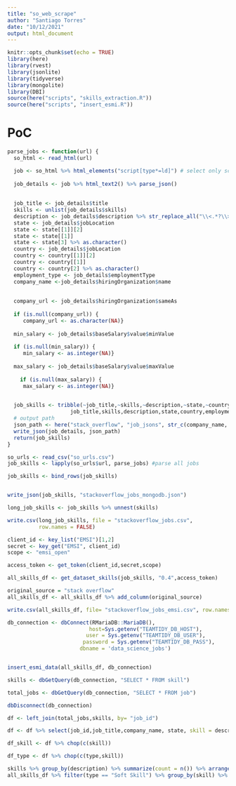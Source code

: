 ```yaml
---
title: "so_web_scrape"
author: "Santiago Torres"
date: "10/12/2021"
output: html_document
---
```


```r
knitr::opts_chunk$set(echo = TRUE)
library(here)
library(rvest)
library(jsonlite)
library(tidyverse)
library(mongolite)
library(DBI)
source(here("scripts", "skills_extraction.R"))
source(here("scripts", "insert_esmi.R"))
```

# PoC


```r
parse_jobs <- function(url) {
  so_html <- read_html(url)

  job <- so_html %>% html_elements("script[type*=ld]") # select only script that contains json job data
  
  job_details <- job %>% html_text2() %>% parse_json()
  
  
  job_title <- job_details$title
  skills <- unlist(job_details$skills)
  description <- job_details$description %>% str_replace_all("\\<.*?\\>", " ") %>% str_replace_all("&bull;", "") %>% trimws()
  state <- job_details$jobLocation 
  state <- state[[1]][2]
  state <- state[[1]]
  state <- state[3] %>% as.character()
  country <- job_details$jobLocation 
  country <- country[[1]][2]
  country <- country[[1]]
  country <- country[2] %>% as.character()
  employment_type <- job_details$employmentType
  company_name <-job_details$hiringOrganization$name
  
  
  company_url <- job_details$hiringOrganization$sameAs
  
  if (is.null(company_url)) {
     company_url <- as.character(NA)}
  
  min_salary <- job_details$baseSalary$value$minValue
  
  if (is.null(min_salary)) {
     min_salary <- as.integer(NA)}
  
  max_salary <- job_details$baseSalary$value$maxValue
  
    if (is.null(max_salary)) {
     max_salary <- as.integer(NA)}

  
  job_skills <- tribble(~job_title,~skills,~description,~state,~country,~employment_type,~company_name,~company_url,~min_salary,~max_salary,
                    job_title,skills,description,state,country,employment_type,company_name,company_url, min_salary, max_salary)
  # output path
  json_path <- here("stack_overflow", "job_jsons", str_c(company_name, job_title, ".json"))
  write_json(job_details, json_path)
  return(job_skills)
}


```

```r
so_urls <- read_csv("so_urls.csv")
job_skills <- lapply(so_urls$url, parse_jobs) #parse all jobs

job_skills <- bind_rows(job_skills)


write_json(job_skills, "stackoverflow_jobs_mongodb.json")

long_job_skills <- job_skills %>% unnest(skills)

write.csv(long_job_skills, file = "stackoverflow_jobs.csv",
          row.names = FALSE)
```


```r
client_id <- key_list("EMSI")[1,2]
secret <- key_get("EMSI", client_id)
scope <- "emsi_open"

access_token <- get_token(client_id,secret,scope)

all_skills_df <- get_dataset_skills(job_skills, "0.4",access_token)

original_source = "stack overflow"
all_skills_df <- all_skills_df %>% add_column(original_source)

write.csv(all_skills_df, file= "stackoverflow_jobs_emsi.csv", row.names = FALSE)

```


```r
db_connection <- dbConnect(RMariaDB::MariaDB(),
                          host=Sys.getenv("TEAMTIDY_DB_HOST"),
                         user = Sys.getenv("TEAMTIDY_DB_USER"),
                        password = Sys.getenv("TEAMTIDY_DB_PASS"),
                       dbname = 'data_science_jobs')


insert_esmi_data(all_skills_df, db_connection)

skills <- dbGetQuery(db_connection, "SELECT * FROM skill")

total_jobs <- dbGetQuery(db_connection, "SELECT * FROM job")

dbDisconnect(db_connection)
```


```r
df <- left_join(total_jobs,skills, by= "job_id")

df <- df %>% select(job_id,job_title,company_name, state, skill = description.y, type, original_source)

df_skill <- df %>% chop(c(skill))

df_type <- df %>% chop(c(type,skill))

skills %>% group_by(description) %>% summarize(count = n()) %>% arrange(desc(count))
all_skills_df %>% filter(type == "Soft Skill") %>% group_by(skill) %>% summarize(count = n()) %>% arrange(desc(count))

```

